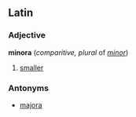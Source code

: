 ==Latin==
===Adjective===
'''minora'''  (''comparitive, plural'' of ''[[minor]]'')
# [[smaller]]
===Antonyms===
*[[majora]]